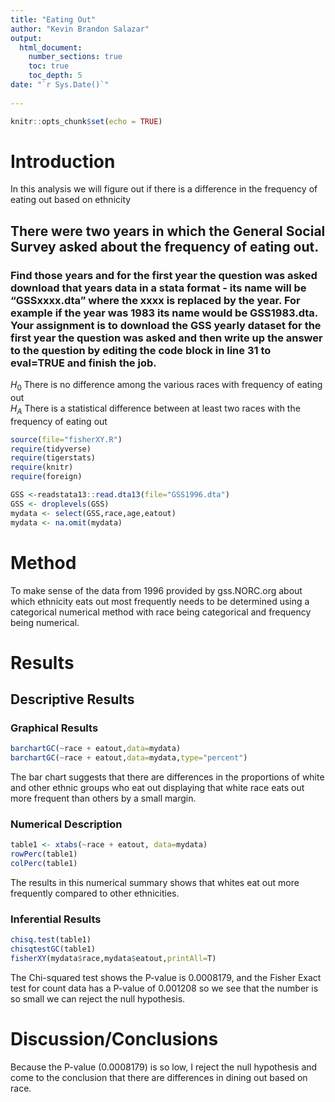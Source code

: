 ```yaml
---
title: "Eating Out"
author: "Kevin Brandon Salazar"
output: 
  html_document:
    number_sections: true
    toc: true
    toc_depth: 5
date: "`r Sys.Date()`"    
    
---
```


```r
knitr::opts_chunk$set(echo = TRUE)
```

# Introduction

In this analysis we will figure out if there is a difference in the frequency of eating out based on ethnicity

## There were two years in which the General Social Survey asked about the frequency of eating out.
### Find those years and for the first year the question was asked download that years data in a stata format - its name will be "GSSxxxx.dta" where the xxxx is replaced by the year.  For example if the year was 1983 its name would be GSS1983.dta. Your assignment is to download the GSS yearly dataset for the first year the question was asked and then  write up the answer to the question by editing the  code block in line 31 to eval=TRUE and finish the job. 

$H_0$ There is no difference among the various races with frequency of eating out  
$H_A$ There is a statistical difference between at least two races with the frequency of eating out  


```r
source(file="fisherXY.R")
require(tidyverse)
require(tigerstats)
require(knitr)
require(foreign)
```
```r
GSS <-readstata13::read.dta13(file="GSS1996.dta")
GSS <- droplevels(GSS)
mydata <- select(GSS,race,age,eatout)
mydata <- na.omit(mydata)
```

# Method
To make sense of the data from 1996 provided by gss.NORC.org about which ethnicity eats out most frequently needs to be determined using a categorical numerical method with race being categorical and frequency being numerical.

# Results

## Descriptive Results

### Graphical Results

```r
barchartGC(~race + eatout,data=mydata)
barchartGC(~race + eatout,data=mydata,type="percent")

```

The bar chart suggests that there are differences in the proportions of white and other ethnic groups who eat out displaying that white race eats out more frequent than others by a small margin. 

### Numerical Description

```r
table1 <- xtabs(~race + eatout, data=mydata)
rowPerc(table1)
colPerc(table1)
```
The results in this numerical summary shows that whites eat out more frequently compared to other ethnicities.

### Inferential Results


```r
chisq.test(table1)
chisqtestGC(table1)
fisherXY(mydata$race,mydata$eatout,printAll=T)
```
The Chi-squared test shows the P-value is 0.0008179, and the Fisher Exact test for count data has a P-value of 0.001208 so we see that the number is so small we can reject the null hypothesis.  

# Discussion/Conclusions

Because the P-value (0.0008179) is so low, I reject the null hypothesis and come to the conclusion that there are differences in dining out based on race.

